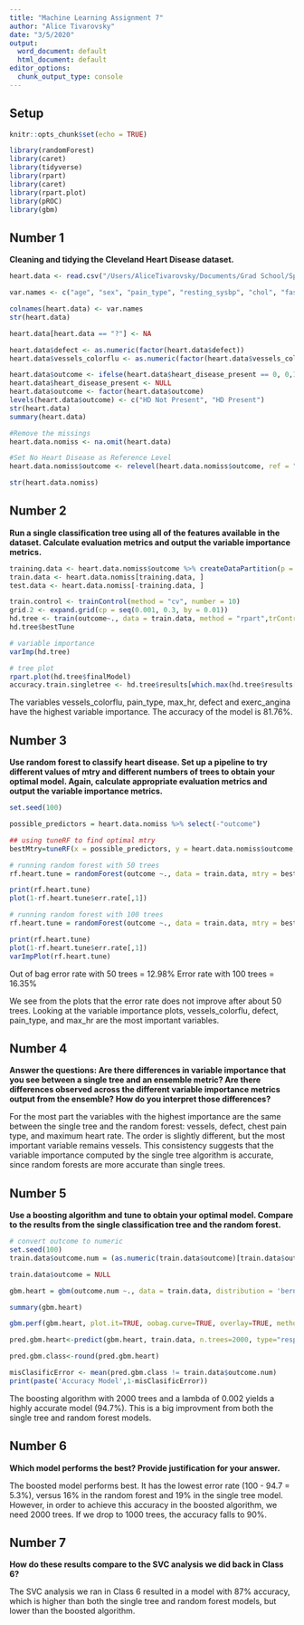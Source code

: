 ```yaml
---
title: "Machine Learning Assignment 7"
author: "Alice Tivarovsky"
date: "3/5/2020"
output: 
  word_document: default
  html_document: default
editor_options:
  chunk_output_type: console
---
```


## Setup
```r
knitr::opts_chunk$set(echo = TRUE)

library(randomForest)
library(caret)
library(tidyverse)
library(rpart)
library(caret)
library(rpart.plot)
library(pROC)
library(gbm)

```

## Number 1

__Cleaning and tidying the Cleveland Heart Disease dataset. __
```r
heart.data <- read.csv("/Users/AliceTivarovsky/Documents/Grad School/Spring 2020/Machine Learning/processed.cleveland.data", header = FALSE)

var.names <- c("age", "sex", "pain_type", "resting_sysbp", "chol", "fast_blsugar_gt120", "rest_ecg", "max_hr", "exerc_angina", "ST_depression", "ST_slope", "vessels_colorflu", "defect", "heart_disease_present")

colnames(heart.data) <- var.names
str(heart.data)

heart.data[heart.data == "?"] <- NA

heart.data$defect <- as.numeric(factor(heart.data$defect))
heart.data$vessels_colorflu <- as.numeric(factor(heart.data$vessels_colorflu))

heart.data$outcome <- ifelse(heart.data$heart_disease_present == 0, 0,1)
heart.data$heart_disease_present <- NULL
heart.data$outcome <- factor(heart.data$outcome)
levels(heart.data$outcome) <- c("HD Not Present", "HD Present")
str(heart.data)
summary(heart.data)

#Remove the missings
heart.data.nomiss <- na.omit(heart.data)

#Set No Heart Disease as Reference Level
heart.data.nomiss$outcome <- relevel(heart.data.nomiss$outcome, ref = "HD Not Present")

str(heart.data.nomiss)

```

## Number 2

__Run a single classification tree using all of the features available in the dataset. Calculate evaluation metrics and output the variable importance metrics.__

```r
training.data <- heart.data.nomiss$outcome %>% createDataPartition(p = 0.7, list = F)
train.data <- heart.data.nomiss[training.data, ]
test.data <- heart.data.nomiss[-training.data, ]

```


```r
train.control <- trainControl(method = "cv", number = 10)
grid.2 <- expand.grid(cp = seq(0.001, 0.3, by = 0.01))
hd.tree <- train(outcome~., data = train.data, method = "rpart",trControl = train.control, tuneGrid = grid.2)
hd.tree$bestTune

# variable importance
varImp(hd.tree)

# tree plot
rpart.plot(hd.tree$finalModel)
accuracy.train.singletree <- hd.tree$results[which.max(hd.tree$results[,"Accuracy"]), "Accuracy"]

```

The variables vessels_colorflu, pain_type, max_hr, defect and exerc_angina have the highest variable importance. The accuracy of the model is 81.76%. 


## Number 3

__Use random forest to classify heart disease. Set up a pipeline to try different values of mtry and different numbers of trees to obtain your optimal model. Again, calculate appropriate evaluation metrics and output the variable importance metrics.__

```r

set.seed(100)

possible_predictors = heart.data.nomiss %>% select(-"outcome")

## using tuneRF to find optimal mtry
bestMtry=tuneRF(x = possible_predictors, y = heart.data.nomiss$outcome, ntreeTry = 50, stepFactor = 1, improve=0.0001, trace=FALSE, plot=FALSE, doBest=FALSE)  

# running random forest with 50 trees
rf.heart.tune = randomForest(outcome ~., data = train.data, mtry = bestMtry, importance = TRUE, ntree = 50)

print(rf.heart.tune)
plot(1-rf.heart.tune$err.rate[,1])  

# running random forest with 100 trees
rf.heart.tune = randomForest(outcome ~., data = train.data, mtry = bestMtry, importance = TRUE, ntree = 100)

print(rf.heart.tune)
plot(1-rf.heart.tune$err.rate[,1])  
varImpPlot(rf.heart.tune)
```

Out of bag error rate with 50 trees = 12.98%
Error rate with 100 trees = 16.35%

We see from the plots that the error rate does not improve after about 50 trees. Looking at the variable importance plots, vessels_colorflu, defect, pain_type, and max_hr are the most important variables. 

## Number 4
__Answer the questions: Are there differences in variable importance that you see between a single tree and an ensemble metric? Are there differences observed across the different variable importance metrics output from the ensemble? How do you interpret those differences? __

For the most part the variables with the highest importance are the same between the single tree and the random forest: vessels, defect, chest pain type, and maximum heart rate. The order is slightly different, but the most important variable remains vessels. This consistency suggests that the variable importance computed by the single tree algorithm is accurate, since random forests are more accurate than single trees. 

## Number 5
__Use a boosting algorithm and tune to obtain your optimal model. Compare to the results from the single classification tree and the random forest.__

```r
# convert outcome to numeric
set.seed(100)
train.data$outcome.num = (as.numeric(train.data$outcome)[train.data$outcome]) - 1

train.data$outcome = NULL

gbm.heart = gbm(outcome.num ~., data = train.data, distribution = 'bernoulli', n.trees = 2000, shrinkage = 0.002)

summary(gbm.heart)

gbm.perf(gbm.heart, plot.it=TRUE, oobag.curve=TRUE, overlay=TRUE, method='OOB')

pred.gbm.heart<-predict(gbm.heart, train.data, n.trees=2000, type="response")

pred.gbm.class<-round(pred.gbm.heart)

misClasificError <- mean(pred.gbm.class != train.data$outcome.num)
print(paste('Accuracy Model',1-misClasificError))

```

The boosting algorithm with 2000 trees and a lambda of 0.002 yields a highly accurate model (94.7%). This is a big improvment from both the single tree and random forest models. 

## Number 6

__Which model performs the best? Provide justification for your answer.__

The boosted model performs best. It has the lowest error rate (100 - 94.7 = 5.3%), versus 16% in the random forest and 19% in the single tree model. However, in order to achieve this accuracy in the boosted algorithm, we need 2000 trees. If we drop to 1000 trees, the accuracy falls to 90%. 


## Number 7

__How do these results compare to the SVC analysis we did back in Class 6? __

The SVC analysis we ran in Class 6 resulted in a model with 87% accuracy, which is higher than both the single tree and random forest models, but lower than the boosted algorithm. 
